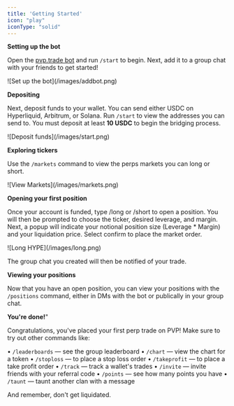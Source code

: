 ```yaml
---
title: 'Getting Started'
icon: "play"
iconType: "solid"
---
```


**Setting up the bot**

Open the [pvp.trade bot](https://t.me/pvptrade_bot) and run `/start` to begin. Next, add it to a group chat with your friends to get started!

<Frame>
  ![Set up the bot](/images/addbot.png)
</Frame>

**Depositing**

Next, deposit funds to your wallet. You can send either USDC on Hyperliquid, Arbitrum, or Solana. Run `/start` to view the addresses you can send to. You must deposit at least **10 USDC** to begin the bridging process.

<Frame>
![Deposit funds](/images/start.png)
</Frame>

**Exploring tickers**

Use the `/markets` command to view the perps markets you can long or short.

<Frame>
  ![View Markets](/images/markets.png)
</Frame>

**Opening your first position**

Once your account is funded, type /long or /short to open a position. You will then be prompted to choose the ticker, desired leverage, and margin. Next, a popup will indicate your notional position size (Leverage \* Margin) and your liquidation price.  Select confirm to place the market order.

<Frame>
  ![Long HYPE](/images/long.png)
</Frame>

The group chat you created will then be notified of your trade.

**Viewing your positions**

Now that you have an open position, you can view your positions with the `/positions` command, either in DMs with the bot or publically in your group chat.

**You're done!**"

Congratulations, you've placed your first perp trade on PVP! Make sure to try out other commands like:

• `/leaderboards` — see the group leaderboard
• `/chart` — view the chart for a token
• `/stoploss` — to place a stop loss order
• `/takeprofit` — to place a take profit order
• `/track` — track a wallet's trades
• `/invite` — invite friends with your referral code
• `/points` — see how many points you have
• `/taunt` — taunt another clan with a message

And remember, don't get liquidated.